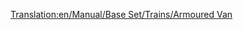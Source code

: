 [[Translation:en/Manual/Base Set/Trains/Armoured Van]]
{{en/Manual/Base Set/Trains/Trains Carriages new|NormalCost=£1,494 ($2,988)
|NormalWeight=30 / 32 t
|Picture=[[File:en/Manual/Base Set/Trains/Steeltruck.png]]
|NormalCapacity=20 bags of valuables/gold/diamonds
|MonoCost=Temperate: £2,439  ($4,878)<br/>Sub-Tropical: £1,494  ($2,988)
|MonoWeight=30 / 33 t
|MonoCapacity=25 bags of valuables/gold/diamonds
|MagCost=Temperate: £2,439  ($4,878)<br/>Sub-Tropical: £1,494  ($2,988)
|MagWeight=30 / 33 t
|MagCapacity=27 bags of valuables/gold/diamonds
|Description=This van can carry valuables between banks from cities above 1200 inhabitants. Unfortunately there are seldom banks generated due to small towns at the beginning of a random map. Since OTTD v0.6.0 you are able to [[en/Manual/Industries|finance]] banks in towns, unlike in version 0.5.x without a proper patch.
}}